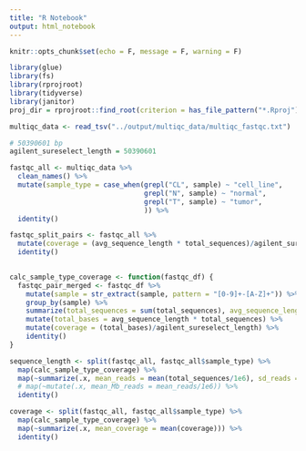 ```yaml
---
title: "R Notebook"
output: html_notebook
---
```


```r
knitr::opts_chunk$set(echo = F, message = F, warning = F)
```

```r
library(glue)
library(fs)
library(rprojroot)
library(tidyverse)
library(janitor)
proj_dir = rprojroot::find_root(criterion = has_file_pattern("*.Rproj"))
```

```r
multiqc_data <- read_tsv("../output/multiqc_data/multiqc_fastqc.txt")

```

```r
# 50390601 bp
agilent_sureselect_length = 50390601

fastqc_all <- multiqc_data %>% 
  clean_names() %>% 
  mutate(sample_type = case_when(grepl("CL", sample) ~ "cell_line",
                                 grepl("N", sample) ~ "normal",
                                 grepl("T", sample) ~ "tumor",
                                 )) %>% 
  identity()

fastqc_split_pairs <- fastqc_all %>% 
  mutate(coverage = (avg_sequence_length * total_sequences)/agilent_sureselect_length) %>% 
  identity()
  

calc_sample_type_coverage <- function(fastqc_df) {
  fastqc_pair_merged <- fastqc_df %>% 
    mutate(sample = str_extract(sample, pattern = "[0-9]+-[A-Z]+")) %>% 
    group_by(sample) %>% 
    summarize(total_sequences = sum(total_sequences), avg_sequence_length = first(avg_sequence_length)) %>% 
    mutate(total_bases = avg_sequence_length * total_sequences) %>% 
    mutate(coverage = (total_bases)/agilent_sureselect_length) %>% 
    identity()
}

sequence_length <- split(fastqc_all, fastqc_all$sample_type) %>% 
  map(calc_sample_type_coverage) %>%
  map(~summarize(.x, mean_reads = mean(total_sequences/1e6), sd_reads = sd(total_sequences)/1e6)) %>%
  # map(~mutate(.x, mean_Mb_reads = mean_reads/1e6)) %>%
  identity()

coverage <- split(fastqc_all, fastqc_all$sample_type) %>% 
  map(calc_sample_type_coverage) %>%
  map(~summarize(.x, mean_coverage = mean(coverage))) %>%
  identity()






```
